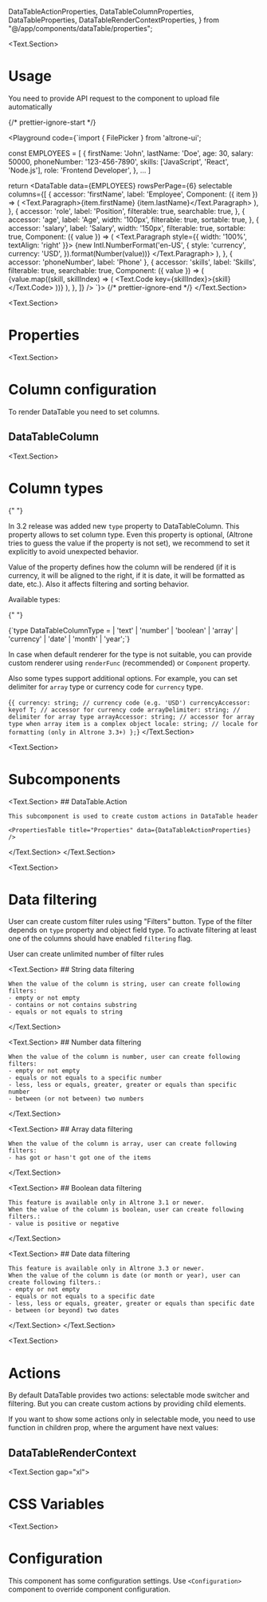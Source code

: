   DataTableActionProperties,
  DataTableColumnProperties,
  DataTableProperties,
  DataTableRenderContextProperties,
} from "@/app/components/dataTable/properties";

<BluePrint
  title="Data Table"
  description="This component is used to render big amount of table data"
/>

<Text.Section>
# Usage

You need to provide API request to the component to upload file automatically

{/* prettier-ignore-start */}

  <Playground code={`import { FilePicker } from 'altrone-ui';

const EMPLOYEES = [
  {
    firstName: 'John',
    lastName: 'Doe',
    age: 30,
    salary: 50000,
    phoneNumber: '123-456-7890',
    skills: ['JavaScript', 'React', 'Node.js'],
    role: 'Frontend Developer',
  },
  ...
]

return <DataTable
  data={EMPLOYEES}
  rowsPerPage={6}
  selectable
  columns={[
    {
      accessor: 'firstName',
      label: 'Employee',
      Component: ({ item }) => (
        <Text.Paragraph>{item.firstName} {item.lastName}</Text.Paragraph>
      ),
    },
    {
      accessor: 'role',
      label: 'Position',
      filterable: true,
      searchable: true,
    },
    {
      accessor: 'age',
      label: 'Age',
      width: '100px',
      filterable: true,
      sortable: true,
    },
    {
      accessor: 'salary',
      label: 'Salary',
      width: '150px',
      filterable: true,
      sortable: true,
      Component: ({ value }) => (
        <Text.Paragraph style={{ width: '100%', textAlign: 'right' }}>
        {new Intl.NumberFormat('en-US', {
        style: 'currency',
        currency: 'USD',
        }).format(Number(value))}
        </Text.Paragraph>
      ),
    },
    { accessor: 'phoneNumber', label: 'Phone' },
    {
      accessor: 'skills',
      label: 'Skills',
      filterable: true,
      searchable: true,
      Component: ({ value }) => (
        <Flex gap="s" wrap>
          {value.map((skill, skillIndex) => (
            <Text.Code key={skillIndex}>{skill}</Text.Code>
          ))}
        </Flex>
      ),
    },
  ]}
/>
`}>
<DataTableDemo />
</Playground>
{/* prettier-ignore-end */}
</Text.Section>

<Text.Section>
  # Properties

  <PropertiesTable title="Properties" data={DataTableProperties} />
</Text.Section>

<Text.Section>
  # Column configuration

To render DataTable you need to set columns.

## DataTableColumn

  <PropertiesTable title="Properties" data={DataTableColumnProperties} />
</Text.Section>

<Text.Section>
  # Column types

{" "}

<NewLabel version={32} />

In 3.2 release was added new `type` property to DataTableColumn. This property allows to set column type. Even this property is optional,
(Altrone tries to guess the value if the property is not set), we recommend to set it explicitly to avoid unexpected behavior.

Value of the property defines how the column will be rendered (if it is currency, it will be aligned to the right, if it is date, it will be formatted as date, etc.).
Also it affects filtering and sorting behavior.

Available types:

{" "}

<CodeBlock>
  {`type DataTableColumnType =
| 'text'
| 'number'
| 'boolean'
| 'array'
| 'currency'
| 'date'
| 'month'
| 'year';`}
</CodeBlock>

In case when default renderer for the type is not suitable, you can provide custom renderer using `renderFunc` (recommended) or `Component` property.

Also some types support additional options. For example, you can set delimiter for `array` type or currency code for `currency` type.

  <CodeBlock>{`{
  currency: string; // currency code (e.g. 'USD')
  currencyAccessor: keyof T; // accessor for currency code
  arrayDelimiter: string; // delimiter for array type
  arrayAccessor: string; // accessor for array type when array item is a complex object
  locale: string; // locale for formatting (only in Altrone 3.3+)
};`}
  </CodeBlock>
</Text.Section>

<Text.Section>
  # Subcomponents

  <Text.Section>
    ## DataTable.Action

    This subcomponent is used to create custom actions in DataTable header

    <PropertiesTable title="Properties" data={DataTableActionProperties} />

  </Text.Section>
</Text.Section>

<Text.Section>
  # Data filtering

User can create custom filter rules using "Filters" button. Type of the filter depends on `type` property and object field type. To activate filtering
at least one of the columns should have enabled `filtering` flag.

User can create unlimited number of filter rules

  <Text.Section>
    ## String data filtering

    When the value of the column is string, user can create following filters:
    - empty or not empty
    - contains or not contains substring
    - equals or not equals to string

  </Text.Section>

  <Text.Section>
    ## Number data filtering

    When the value of the column is number, user can create following filters:
    - empty or not empty
    - equals or not equals to a specific number
    - less, less or equals, greater, greater or equals than specific number
    - between (or not between) two numbers

  </Text.Section>

  <Text.Section>
    ## Array data filtering

    When the value of the column is array, user can create following filters:
    - has got or hasn't got one of the items

  </Text.Section>

  <Text.Section>
    ## Boolean data filtering

    This feature is available only in Altrone 3.1 or newer.
    When the value of the column is boolean, user can create following filters.:
    - value is positive or negative

  </Text.Section>

  <Text.Section>
    ## Date data filtering

    This feature is available only in Altrone 3.3 or newer.
    When the value of the column is date (or month or year), user can create following filters.:
    - empty or not empty
    - equals or not equals to a specific date
    - less, less or equals, greater, greater or equals than specific date
    - between (or beyond) two dates

  </Text.Section>
</Text.Section>

<Text.Section>
  # Actions

By default DataTable provides two actions: selectable mode switcher and filtering. But you can create custom actions by providing
child elements.

If you want to show some actions only in selectable mode, you need to use function in children prop, where the argument have next values:

## DataTableRenderContext

  <PropertiesTable data={DataTableRenderContextProperties} />
</Text.Section>

<Text.Section gap="xl">
  # CSS Variables
  <CSSVariablesList data={DataTableCSSVariables} />
</Text.Section>

<Text.Section>
# Configuration

This component has some configuration settings. Use `<Configuration>` component to override component configuration.

<ConfigTable filter="dataTable." />
</Text.Section>
